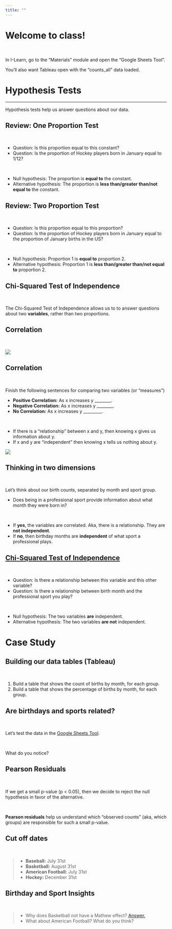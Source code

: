 ```yaml
---
title: ""
---
```



# Welcome to class! {data-background=#e8c35d}

<br>

In I-Learn, go to the "Materials" module and open the "Google Sheets Tool".

You'll also want Tableau open with the "counts_all" data loaded.

# Hypothesis Tests {data-background=#e8c35d}

***

Hypothesis tests help us answer questions about our data.

## Review: One Proportion Test

<br>

- Question: Is <span class="fragment highlight-red"  data-fragment-index="1">this proportion</span> equal to <span class="fragment highlight-blue"  data-fragment-index="1">this constant</span>?
- Question: Is the <span class="fragment highlight-red"  data-fragment-index="1">proportion of Hockey players born in January</span> equal to <span class="fragment highlight-blue"  data-fragment-index="1">1/12</span>?

<br>

- Null hypothesis: The proportion is **equal to** the constant.
- Alternative hypothesis: The proportion is **less than/greater than/not equal to** the constant.

## Review: Two Proportion Test

<br>

- Question: Is <span class="fragment highlight-red"  data-fragment-index="1">this proportion</span> equal to <span class="fragment highlight-blue"  data-fragment-index="1">this proportion</span>?
- Question: Is the <span class="fragment highlight-red"  data-fragment-index="1">proportion of Hockey players born in January</span> equal to <span class="fragment highlight-blue"  data-fragment-index="1">the proportion of January births in the US</span>?

<br>

- Null hypothesis: Proportion 1 is **equal to** proportion 2.
- Alternative hypothesis: Proportion 1 is **less than/greater than/not equal to** proportion 2.

## Chi-Squared Test of Independence

<br>


The Chi-Squared Test of Independence allows us to to answer questions about two **variables**, rather than two proportions.

## Correlation

<br>

![](images/other/nocorrelation.png)

## Correlation

<!--------
## Scatterplots with two variables
------------>

<br>

Finish the following sentences for comparing two variables (or "measures")

- **Positive Correlation:** As x increases y ________.
- **Negative Correlation:** As x increases y ________.
- **No Correlation:** As x increases y _________.

<br>

- If there is a "relationship" between x and y, then knowing x gives us information about y.
- If x and y are "independent" then knowing x tells us nothing about y.

![](images/other/nocorrelation.png)

## Thinking in two dimensions

<br>

Let's think about our birth counts, separated by month and sport group.

- Does being in a professional sport provide information about what month they were born in?

<br>

- If **yes**, the variables are correlated. Aka, there is a relationship. They are **not independent**.
- If **no**, then birthday months are **independent** of what sport a professional plays.


## [Chi-Squared Test of Independence](https://byuistats.github.io/BYUI_CSE150_StatBook/inferential-decision-making.html#chi-squared-test-of-independence)

<br>

- Question: Is there a relationship between <span class="fragment highlight-red"  data-fragment-index="1">this variable</span> and <span class="fragment highlight-blue"  data-fragment-index="1">this other variable</span>?
- Question: Is there a relationship between <span class="fragment highlight-red"  data-fragment-index="1">birth month</span> and <span class="fragment highlight-blue"  data-fragment-index="1">the professional sport you play</span>?

<br>

- Null hypothesis: The two variables **are** independent.
- Alternative hypothesis: The two variables **are not** independent.


# Case Study {data-background=#e8c35d}

## Building our data tables (Tableau)

<br>

1. Build a table that shows the count of births by month, for each group.
2. Build a table that shows the percentage of births by month, for each group.
<!--------------
3. Build a table that has the counts for the US and Baseball for July and August.
--------------------->

## Are birthdays and sports related?

<br>

Let's test the data in the [Google Sheets Tool](https://docs.google.com/spreadsheets/d/1KUq-7qEHB642UB9olN7Fw0Yp9pYoKyCQIhs1TCPP198/template/preview).

<br>

What do you notice?

## Pearson Residuals

<br>

If we get a small p-value (p < 0.05), then we decide to reject the null hypothesis in favor of the alternative.

<br>

**Pearson residuals** help us understand which "observed counts" (aka, which groups) are responsible for such a small p-value.

## Cut off dates

<br>

> - **Baseball:** July 31st
> - **Basketball:** August 31st <!----(but it has other dates)--->
> - **American Football:** July 31st <!---(but it has weight limits and other dates)--->
> - **Hockey:** December 31st



<!------

## Using the two proportions test.

1. How could we compare US births to Hockey births to see if there is a Matthew effect?
2. What are some other ways we could compare the two groups?
3. Which is better?
4. What concerns do you have?


## Comparing multiple variables over two populations?

> - If the Matthew effect is real, why would it only happen in certain months. Should we see a trend?
> - What are the benefits of comparing the entire trend?
> - Now that we see a difference, what would we want to do?

------>

## Birthday and Sport Insights

<br>

> - Why does Basketball not have a Mathew effect? [Answer.](https://en.wikipedia.org/wiki/Height_in_sports#Basketball)
>- What about American Football? What do you think?

